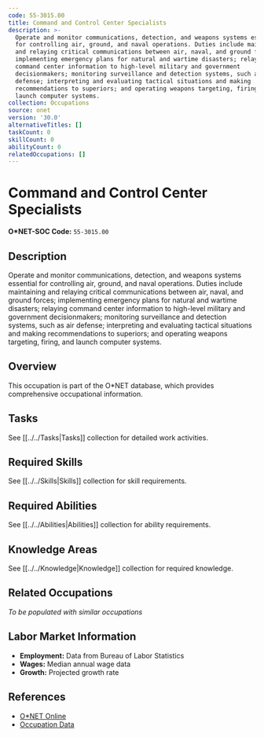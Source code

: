 ```yaml
---
code: 55-3015.00
title: Command and Control Center Specialists
description: >-
  Operate and monitor communications, detection, and weapons systems essential
  for controlling air, ground, and naval operations. Duties include maintaining
  and relaying critical communications between air, naval, and ground forces;
  implementing emergency plans for natural and wartime disasters; relaying
  command center information to high-level military and government
  decisionmakers; monitoring surveillance and detection systems, such as air
  defense; interpreting and evaluating tactical situations and making
  recommendations to superiors; and operating weapons targeting, firing, and
  launch computer systems.
collection: Occupations
source: onet
version: '30.0'
alternativeTitles: []
taskCount: 0
skillCount: 0
abilityCount: 0
relatedOccupations: []
---
```

# Command and Control Center Specialists

**O*NET-SOC Code:** `55-3015.00`

## Description

Operate and monitor communications, detection, and weapons systems essential for controlling air, ground, and naval operations. Duties include maintaining and relaying critical communications between air, naval, and ground forces; implementing emergency plans for natural and wartime disasters; relaying command center information to high-level military and government decisionmakers; monitoring surveillance and detection systems, such as air defense; interpreting and evaluating tactical situations and making recommendations to superiors; and operating weapons targeting, firing, and launch computer systems.

## Overview

This occupation is part of the O*NET database, which provides comprehensive occupational information.

## Tasks

See [[../../Tasks|Tasks]] collection for detailed work activities.

## Required Skills

See [[../../Skills|Skills]] collection for skill requirements.

## Required Abilities

See [[../../Abilities|Abilities]] collection for ability requirements.

## Knowledge Areas

See [[../../Knowledge|Knowledge]] collection for required knowledge.

## Related Occupations

*To be populated with similar occupations*

## Labor Market Information

- **Employment:** Data from Bureau of Labor Statistics
- **Wages:** Median annual wage data
- **Growth:** Projected growth rate

## References

- [O*NET Online](https://www.onetonline.org/link/summary/55-3015.00)
- [Occupation Data](https://www.onetcenter.org/)
